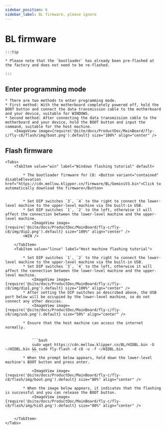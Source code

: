 ```yaml
---
sidebar_position: 6
sidebar_label: BL firmware, please ignore
---
```





# BL firmware

    :::tip

    * Please note that the `bootloader` has already been pre-flashed at the factory and does not need to be re-flashed.

    :::

## Enter programming mode


    * There are two methods to enter programming mode.
    * First method: With the motherboard completely powered off, hold the BOOT button and connect the data transmission cable to the motherboard and your device, suitable for WINDOWS.
    * Second method: After connecting the data transmission cable to the motherboard and your device, hold the BOOT button and input the command, suitable for the host machine.
        <ImageView image={require('@site/docs/ProductDoc/MainBoard/fly-c/fly-c8/flash/img/boot.png').default} size="100%" align="center" />

## Flash firmware
    <Tabs>
        <TabItem value="win" label="Windows flashing tutorial" default>

            * The bootloader firmware for C8: <Button variant="contained" disableElevation href="https://cdn.mellow.klipper.cn/firmware/BL/GeminiV3.bin">Click to automatically download the firmware</Button>


            * Set DIP switches `3`, `4` to the right to connect the lower-level machine to the upper-level machine via the built-in USB.
            * Set DIP switches `1`, `2` to the left, otherwise it will affect the connection between the lower-level machine and the upper-level machine.
                <ImageView image={require('@site/docs/ProductDoc/MainBoard/fly-c/fly-c8/img/dip2.png').default} size="100%" align="center" />
            <WIN />

        </TabItem>
        <TabItem value="linux" label="Host machine flashing tutorial">

            * Set DIP switches `1`, `2` to the right to connect the lower-level machine to the upper-level machine via the built-in USB.
            * Set DIP switches `3`, `4` to the left, otherwise it will affect the connection between the lower-level machine and the upper-level machine.
                <ImageView image={require('@site/docs/ProductDoc/MainBoard/fly-c/fly-c8/img/dip1.png').default} size="100%" align="center" />
            * After setting the DIP switches as described above, the USB port below will be occupied by the lower-level machine, so do not connect any other devices.
                <ImageView image={require('@site/docs/ProductDoc/MainBoard/fly-c/fly-c8/img/usb.png').default} size="50%" align="center" />

            * Ensure that the host machine can access the internet normally.


                ```bash
                sudo wget https://cdn.mellow.klipper.cn/BL/HIDBL.bin -O ~/HIDBL.bin && sudo fly-flash -d c8 -u -f ~/HIDBL.bin
                ```
            * When the prompt below appears, hold down the lower-level machine's BOOT button and press enter.

                <ImageView image={require('@site/docs/ProductDoc/MainBoard/fly-c/fly-c8/flash/img/boot.png').default} size="80%" align="center" />

            * When the image below appears, it indicates that the flashing is successful and you can release the BOOT button.
                <ImageView image={require('@site/docs/ProductDoc/MainBoard/fly-c/fly-c8/flash/img/hid3.png').default} size="80%" align="center" />


        </TabItem>
    </Tabs>